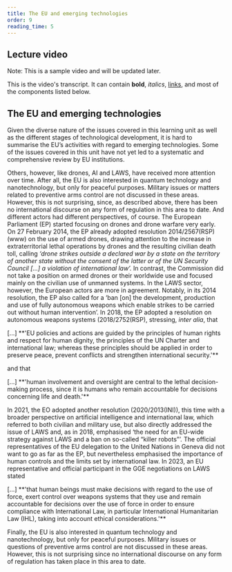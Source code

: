 ```yaml
---
title: The EU and emerging technologies
order: 9
reading_time: 5
---
```


## Lecture video
Note: This is a sample video and will be updated later.
<LectureVideo lu="15" vl="vl1" provider="">

This is the video's transcript. It can contain **bold**, _italics_, [links](#1), and most of the components listed below.

</LectureVideo>

## The EU and emerging technologies
Given the diverse nature of the issues covered in this learning unit as well as the different stages of technological development, it is hard to summarise the EU’s activities with regard to emerging technologies. Some of the issues covered in this unit have not yet led to a systematic and comprehensive review by EU institutions.

Others, however, like drones, AI and LAWS, have received more attention over time. After all, the EU is also interested in quantum technology and nanotechnology, but only for peaceful purposes. Military issues or matters related to preventive arms control are not discussed in these areas. However, this is not surprising, since, as described above, there has been no international discourse on any form of regulation in this area to date. And different actors had different perspectives, of course. The European Parliament (EP) started focusing on drones and drone warfare very early. On 27 February 2014, the EP already adopted resolution 2014/2567(RSP) (www) on the use of armed drones, drawing attention to the increase in extraterritorial lethal operations by drones and the resulting civilian death toll, calling *‘drone strikes outside a declared war by a state on the territory of another state without the consent of the latter or of the UN Security Council […] a violation of international law’.*
In contrast, the Commission did not take a position on armed drones or their worldwide use and focused mainly on the civilian use of unmanned systems.
In the LAWS sector, however, the European actors are more in agreement.
Notably, in its 2014 resolution, the EP also called for a ‘ban [on] the development, production and use of fully autonomous weapons which enable strikes to be carried out without human intervention’. In 2018, the EP adopted a resolution on autonomous weapons systems (2018/2752(RSP), stressing, *inter alia*, that

<Quote audio="" type="document" fullDocument="" cite='2018/2752(RSP)'>
[...] **'EU policies and actions are guided by the principles of human rights and respect for human dignity, the principles of the UN Charter and international law; whereas these principles should be applied in order to preserve peace, prevent conflicts and strengthen international security.'**
</Quote>

and that

<Quote audio="" type="document" fullDocument="" cite='2018/2752(RSP)'>
[...] **'human involvement and oversight are central to the lethal decision-making process, since it is humans who remain accountable for decisions concerning life and death.'**
</Quote>

In 2021, the EO adopted another resolution (2020/2013(INI)), this time with a broader perspective on artificial intelligence and international law, which referred to both civilian and military use, but also directly addressed the issue of LAWS and, as in 2018, emphasised ‘the need for an EU-wide strategy against LAWS and a ban on so-called “killer robots”’.
The official representatives of the EU delegation to the United Nations in Geneva did not want to go as far as the EP, but nevertheless emphasised the importance of human controls and the limits set by international law. In 2023, an EU representative and official participant in the GGE negotiations on LAWS stated

<Quote audio="" type="document" fullDocument="" cite='Reference Missing'>
[...] **'that human beings must make decisions with regard to the use of force, exert control over weapons systems that they use and remain accountable for decisions over the use of force in order to ensure compliance with International Law, in particular International Humanitarian Law (IHL), taking into account ethical considerations.'**
</Quote>

Finally, the EU is also interested in quantum technology and nanotechnology, but only for peaceful purposes. Military issues or questions of preventive arms control are not discussed in these areas. However, this is not surprising since no international discourse on any form of regulation has taken place in this area to date.






